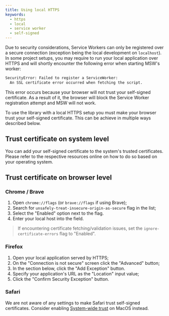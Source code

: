 ```yaml
---
title: Using local HTTPS
keywords:
  - https
  - local
  - service worker
  - self-signed
---
```


Due to security considerations, Service Workers can only be registered over a secure connection (exception being the local development on `localhost`). In some project setups, you may require to run your local application over HTTPS and will shortly encounter the following error when starting MSW's worker:

```txt
SecurityError: Failed to register a ServiceWorker:
  An SSL certificate error occurred when fetching the script.
```

This error occurs because your browser will not trust your self-signed certificate. As a result of it, the browser will block the Service Worker registration attempt and MSW will not work.

To use the library with a local HTTPS setup you must make your browser trust your self-signed certificate. This can be achieve in multiple ways described below.

## Trust certificate on system level

You can add your self-signed certificate to the system's trusted certificates. Please refer to the respective resources online on how to do so based on your operating system.

## Trust certificate on browser level

### Chrome / Brave

1. Open `chrome://flags` (or `brave://flags` if using Brave);
1. Search for `unsafely-treat-insecure-origin-as-secure` flag in the list;
1. Select the "Enabled" option next to the flag.
1. Enter your local host into the field.

> If encountering certificate fetching/validation issues, set the `ignore-certificate-errors` flag to "Enabled".

### Firefox

1. Open your local application served by HTTPS;
1. On the "Connection is not secure" screen click the "Advanced" button;
1. In the section below, click the "Add Exception" button.
1. Specify your application's URL as the "Location" input value;
1. Click the "Confirm Security Exception" button.

### Safari

We are not aware of any settings to make Safari trust self-signed certificates. Consider enabling [System-wide trust](#trust-certificate-on-system-level) on MacOS instead.
